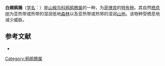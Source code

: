 {{Speciesbox
| name = 白翅鹃鵙
| image = 
| status = VU | status_system = IUCN3.1
| genus = Coracina
| species = ostenta
| authority = Ripley, 1952
| synonyms = }}
'''白翅鹃鵙'''（[[学名|学名]]：{{lang|la|''Coracina ostenta''}}）是[[山椒鸟科|山椒鸟科]][[鸦鹃鵙属|鸦鹃鵙属]]的一种，为[[菲律宾|菲律宾]]的[[特有种|特有种]]。其自然[[栖息地|栖息地]]为亚热带或热带的湿润低地[[森林|森林]]以及亚热带或热带的湿润[[山地|山地]]。该物种受栖息地减少威胁。

== 参考文献 ==
* {{IUCN2010
|assessors=BirdLife International
|year=2009
|id=146824
|title=Coracina ostenta
|version=2010.3
|downloaded= 2010-10-26
}}
{{Taxonbar|from=Q2347744}}

[[Category:鸦鹃鵙属|Category:鸦鹃鵙属]]